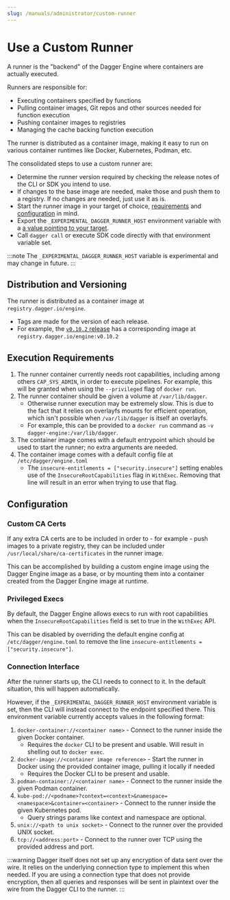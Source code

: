 ```yaml
---
slug: /manuals/administrator/custom-runner
---
```


# Use a Custom Runner

A runner is the "backend" of the Dagger Engine where containers are actually executed.

Runners are responsible for:

- Executing containers specified by functions
- Pulling container images, Git repos and other sources needed for function execution
- Pushing container images to registries
- Managing the cache backing function execution

The runner is distributed as a container image, making it easy to run on various container runtimes like Docker, Kubernetes, Podman, etc.

The consolidated steps to use a custom runner are:

- Determine the runner version required by checking the release notes of the CLI or SDK you intend to use.
- If changes to the base image are needed, make those and push them to a registry. If no changes are needed, just use it as is.
- Start the runner image in your target of choice, [requirements](#execution-requirements) and [configuration](#configuration) in mind.
- Export the `_EXPERIMENTAL_DAGGER_RUNNER_HOST` environment variable with a [a value pointing to your target](#connection-interface).
- Call `dagger call` or execute SDK code directly with that environment variable set.

:::note
The `_EXPERIMENTAL_DAGGER_RUNNER_HOST` variable is experimental and may change in future.
:::

## Distribution and Versioning

The runner is distributed as a container image at `registry.dagger.io/engine`.

- Tags are made for the version of each release.
- For example, the [`v0.10.2` release](https://github.com/dagger/dagger/releases/tag/v0.10.2) has a corresponding image at `registry.dagger.io/engine:v0.10.2`

## Execution Requirements

1. The runner container currently needs root capabilities, including among others `CAP_SYS_ADMIN`, in order to execute pipelines. For example, this will be granted when using the `--privileged` flag of `docker run`.
1. The runner container should be given a volume at `/var/lib/dagger`.
    - Otherwise runner execution may be extremely slow. This is due to the fact that it relies on overlayfs mounts for efficient operation, which isn't possible when `/var/lib/dagger` is itself an overlayfs.
    - For example, this can be provided to a `docker run` command as `-v dagger-engine:/var/lib/dagger`.
1. The container image comes with a default entrypoint which should be used to start the runner; no extra arguments are needed.
1. The container image comes with a default config file at `/etc/dagger/engine.toml`
    - The `insecure-entitlements = ["security.insecure"]` setting enables use of the `InsecureRootCapabilities` flag in `WithExec`. Removing that line will result in an error when trying to use that flag.

## Configuration

### Custom CA Certs

If any extra CA certs are to be included in order to - for example - push images to a private registry, they can be included under `/usr/local/share/ca-certificates` in the runner image.

This can be accomplished by building a custom engine image using the Dagger Engine image as a base, or by mounting them into a container created from the Dagger Engine image at runtime.

### Privileged Execs

By default, the Dagger Engine allows execs to run with root capabilities when the `InsecureRootCapabilities` field is set to true in the `WithExec` API.

This can be disabled by overriding the default engine config at `/etc/dagger/engine.toml` to remove the line `insecure-entitlements = ["security.insecure"]`.

### Connection Interface

After the runner starts up, the CLI needs to connect to it. In the default situation, this will happen automatically.

However, if the `_EXPERIMENTAL_DAGGER_RUNNER_HOST` environment variable is set, then the CLI will instead connect to the endpoint specified there. This environment variable currently accepts values in the following format:

1. `docker-container://<container name>` - Connect to the runner inside the given Docker container.
    - Requires the `docker` CLI to be present and usable. Will result in shelling out to `docker exec`.
1. `docker-image://<container image reference>` - Start the runner in Docker using the provided container image, pulling it locally if needed
    - Requires the Docker CLI to be present and usable.
1. `podman-container://<container name>` - Connect to the runner inside the given Podman container.
1. `kube-pod://<podname>?context=<context>&namespace=<namespace>&container=<container>` - Connect to the runner inside the given Kubernetes pod.
    - Query strings params like context and namespace are optional.
1. `unix://<path to unix socket>` - Connect to the runner over the provided UNIX socket.
1. `tcp://<address:port>` - Connect to the runner over TCP using the provided address and port.

:::warning
Dagger itself does not set up any encryption of data sent over the wire. It relies on the underlying connection type to implement this when needed. If you are using a connection type that does not provide encryption, then all queries and responses will be sent in plaintext over the wire from the Dagger CLI to the runner.
:::
